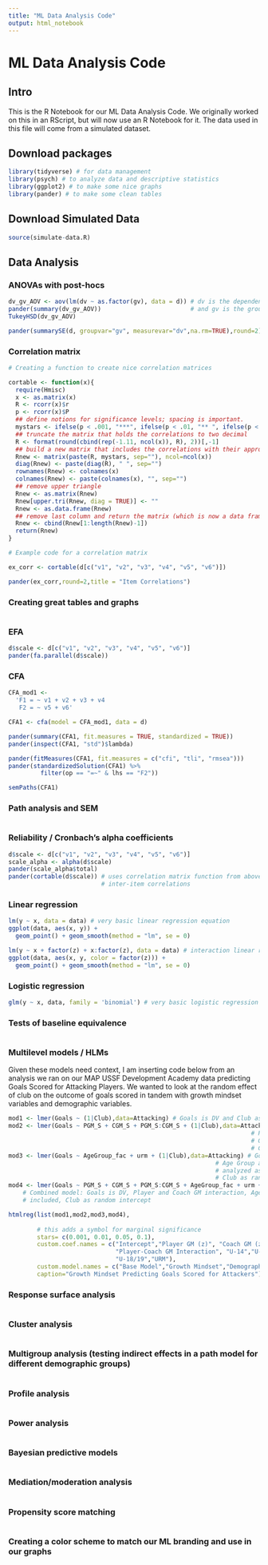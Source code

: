 ```yaml
---
title: "ML Data Analysis Code"
output: html_notebook
---
```

# ML Data Analysis Code

## Intro

This is the R Notebook for our ML Data Analysis Code. We originally worked on this in an RScript, but will now use an R Notebook for it. The data used in this file will come from a simulated dataset.

## Download packages

``` r
library(tidyverse) # for data management
library(psych) # to analyze data and descriptive statistics
library(ggplot2) # to make some nice graphs
library(pander) # to make some clean tables

```

## Download Simulated Data

``` r

source(simulate-data.R)

```


## Data Analysis

### ANOVAs with post-hocs

``` r

dv_gv_AOV <- aov(lm(dv ~ as.factor(gv), data = d)) # dv is the dependent variable
pander(summary(dv_gv_AOV))                         # and gv is the group variable
TukeyHSD(dv_gv_AOV)

pander(summarySE(d, groupvar="gv", measurevar="dv",na.rm=TRUE),round=2)

```


### Correlation matrix

``` r

# Creating a function to create nice correlation matrices

cortable <- function(x){ 
  require(Hmisc) 
  x <- as.matrix(x) 
  R <- rcorr(x)$r 
  p <- rcorr(x)$P 
  ## define notions for significance levels; spacing is important.
  mystars <- ifelse(p < .001, "***", ifelse(p < .01, "** ", ifelse(p < .05, "* ", " ")))
  ## truncate the matrix that holds the correlations to two decimal
  R <- format(round(cbind(rep(-1.11, ncol(x)), R), 2))[,-1] 
  ## build a new matrix that includes the correlations with their appropriate stars 
  Rnew <- matrix(paste(R, mystars, sep=""), ncol=ncol(x)) 
  diag(Rnew) <- paste(diag(R), " ", sep="") 
  rownames(Rnew) <- colnames(x) 
  colnames(Rnew) <- paste(colnames(x), "", sep="") 
  ## remove upper triangle
  Rnew <- as.matrix(Rnew)
  Rnew[upper.tri(Rnew, diag = TRUE)] <- ""
  Rnew <- as.data.frame(Rnew) 
  ## remove last column and return the matrix (which is now a data frame)
  Rnew <- cbind(Rnew[1:length(Rnew)-1])
  return(Rnew) 
} 

# Example code for a correlation matrix

ex_corr <- cortable(d[c("v1", "v2", "v3", "v4", "v5", "v6")])

pander(ex_corr,round=2,title = "Item Correlations")

```


### Creating great tables and graphs

``` r

```


### EFA

``` r

d$scale <- d[c("v1", "v2", "v3", "v4", "v5", "v6")]
pander(fa.parallel(d$scale))

```


### CFA

``` r

CFA_mod1 <- 
  'F1 = ~ v1 + v2 + v3 + v4
   F2 = ~ v5 + v6'

CFA1 <- cfa(model = CFA_mod1, data = d)

pander(summary(CFA1, fit.measures = TRUE, standardized = TRUE))
pander(inspect(CFA1, "std")$lambda)

pander(fitMeasures(CFA1, fit.measures = c("cfi", "tli", "rmsea")))
pander(standardizedSolution(CFA1) %>%
         filter(op == "=~" & lhs == "F2"))

semPaths(CFA1)

```


### Path analysis and SEM

``` r

```


### Reliability / Cronbach's alpha coefficients

``` r

d$scale <- d[c("v1", "v2", "v3", "v4", "v5", "v6")]
scale_alpha <- alpha(d$scale)
pander(scale_alpha$total)
pander(cortable(d$scale)) # uses correlation matrix function from above to look at
                          # inter-item correlations

```


### Linear regression

``` r

lm(y ~ x, data = data) # very basic linear regression equation
ggplot(data, aes(x, y)) +
  geom_point() + geom_smooth(method = "lm", se = 0)

lm(y ~ x + factor(z) + x:factor(z), data = data) # interaction linear regression equation
ggplot(data, aes(x, y, color = factor(z))) +
  geom_point() + geom_smooth(method = "lm", se = 0)

```


### Logistic regression

``` r

glm(y ~ x, data, family = 'binomial') # very basic logistic regression equation

```


### Tests of baseline equivalence

``` r

```


### Multilevel models / HLMs

Given these models need context, I am inserting code below from an analysis we ran on our MAP USSF Development Academy data predicting Goals Scored for Attacking Players. We wanted to look at the random effect of club on the outcome of goals scored in tandem with growth mindset variables and demographic variables.

``` r

mod1 <- lmer(Goals ~ (1|Club),data=Attacking) # Goals is DV and Club as a random intercept
mod2 <- lmer(Goals ~ PGM_S + CGM_S + PGM_S:CGM_S + (1|Club),data=Attacking) # Goals is DV, 
                                                                    # Player and Coach
                                                                    # GM interaction,
                                                                    # Club as random intercept
mod3 <- lmer(Goals ~ AgeGroup_fac + urm + (1|Club),data=Attacking) # Goals is DV, 
                                                          # Age Group and Ethnicity
                                                          # analyzed as demographics,
                                                          # Club as random intercept
mod4 <- lmer(Goals ~ PGM_S + CGM_S + PGM_S:CGM_S + AgeGroup_fac + urm + (1|Club), data=Attacking)
    # Combined model: Goals is DV, Player and Coach GM interaction, Age Group and Ethnicity
    # included, Club as random intercept

htmlreg(list(mod1,mod2,mod3,mod4),
        
        # this adds a symbol for marginal significance
        stars= c(0.001, 0.01, 0.05, 0.1),
        custom.coef.names = c("Intercept","Player GM (z)", "Coach GM (z)", 
                              "Player-Coach GM Interaction", "U-14","U-15","U-16/17",
                              "U-18/19","URM"),
        custom.model.names = c("Base Model","Growth Mindset","Demographics","Both"),
        caption="Growth Mindset Predicting Goals Scored for Attackers")


```


### Response surface analysis

``` r


```


### Cluster analysis

``` r

```


### Multigroup analysis (testing indirect effects in a path model for different demographic groups)

``` r

```


### Profile analysis

``` r

```


### Power analysis

``` r

```


### Bayesian predictive models

``` r

```


### Mediation/moderation analysis

``` r

```


### Propensity score matching

``` r

```


### Creating a color scheme to match our ML branding and use in our graphs

``` r

```



